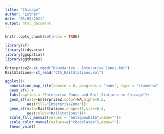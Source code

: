 ```yaml
---
title: "Chicago"
author: "Esther"
date: "05/09/2021"
output: html_document
---
```


```r
knitr::opts_chunk$set(echo = TRUE)
```

```r
library(sf)
library(tidyverse)
library(ggspatial)
library(ggthemes)
```

```r
EnterpriseZ<-st_read("Boundaries - Enterprise Zones.kml")
RailStations<-st_read("CTA_RailStations.kml")
```


```r
ggplot()+
  annotation_map_tile(zoomin = 0, progress = "none", type = "stamenbw")  +
  geom_sf() +
  labs(caption = "Enterprise Zones and Rail Stations in Chicago")+
  geom_sf(data=EnterpriseZ,color=NA,alpha=0.5,
          aes(fill="EnterpriseZone"))+
  geom_sf(data=RailStations,shape=15,size=0.4,
          aes(color="RailStations"))+
  scale_fill_manual(values = "antiquewhite",name="")+
  scale_color_manual(values=c("chocolate4"),name="")+
  theme_void()
```

